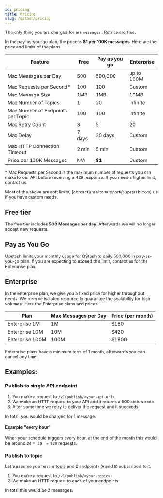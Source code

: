 ```yaml
---
id: pricing
title: Pricing
slug: /qstash/pricing
---
```


The only thing you are charged for are `messages` . Retries are free.

In the pay-as-you-go plan, the price is **$1 per 100K messages**. Here are the
price and limits of the plans.

| Feature                           | Free   | Pay as you go | Enterprise |
| --------------------------------- | ------ | ------------- | ---------- |
| Max Messages per Day              | 500    | 500,000       | up to 100M |
| Max Requests per Second*          | 100    | 100           | Custom     |
| Max Message Size                  | 1MB    | 1MB           | 10MB       |
| Max Number of Topics              | 1      | 20            | infinite   |
| Max Number of Endpoints per Topic | 100    | 100           | infinite   |
| Max Retry Count                   | 3      | 5             | 20         |
| Max Delay                         | 7 days | 30 days       | Custom     |
| Max HTTP Connection Timeout       | 2 min  | 5 min         | Custom     |
| Price per 100K Messages           | N/A    | **$1**        | Custom     |

\* Max Requests per Second is the maximum number of requests you can make to our API before receiving a 429 response. If you need a higher limit, contact us.

<Note>
 Most of the above are soft limits,
[contact](mailto:support@upstash.com) us if you have custom needs.
</Note>

## Free tier

The free tier includes **500 Messages per day**. Afterwards we will no longer
accept new requests.

## Pay as You Go

Upstash limits your monthly usage for QStash to daily 500,000 in pay-as-you-go
plan. If you are expecting to exceed this limit, contact us for the Enterprise
plan.

## Enterprise

In the enterprise plan, we give you a fixed price for higher throughput needs. We reserve isolated resource to guarantee the scalability for high volumes. Here the Enterprise plans and prices:


| Plan            | Max Messages per Day | Price (per month) |
| --------------- | -------------------- | ----------------- |
| Enterprise 1M   | 1M                   | $180              |
| Enterprise 10M  | 10M                  | $420              |
| Enterprise 100M | 100M                 | $1800             |

<Note>
Enterprise plans have a minimum term of 1 month, afterwards you can cancel any time.
</Note>

## Examples:

### Publish to single API endpoint

1. You make a request to `/v1/publish/<your-api-url>`
2. We make an HTTP request to your API and it returns a 500 status code
3. After some time we retry to deliver the request and it succeeds

In total, you would be charged for 1 message.


#### Example "every hour"

When your schedule triggers every hour, at the end of the month this would be
around `24 * 30  = 720` requests.

### Publish to topic

Let's assume you have a [topic](/qstash/features/topics) and 2 endpoints (`A`
and `B`) subscribed to it.

1. You make a request to `/v1/publish/<your-topic>`
2. We make an HTTP request to each of your endpoints.

In total this would be 2 messages.
